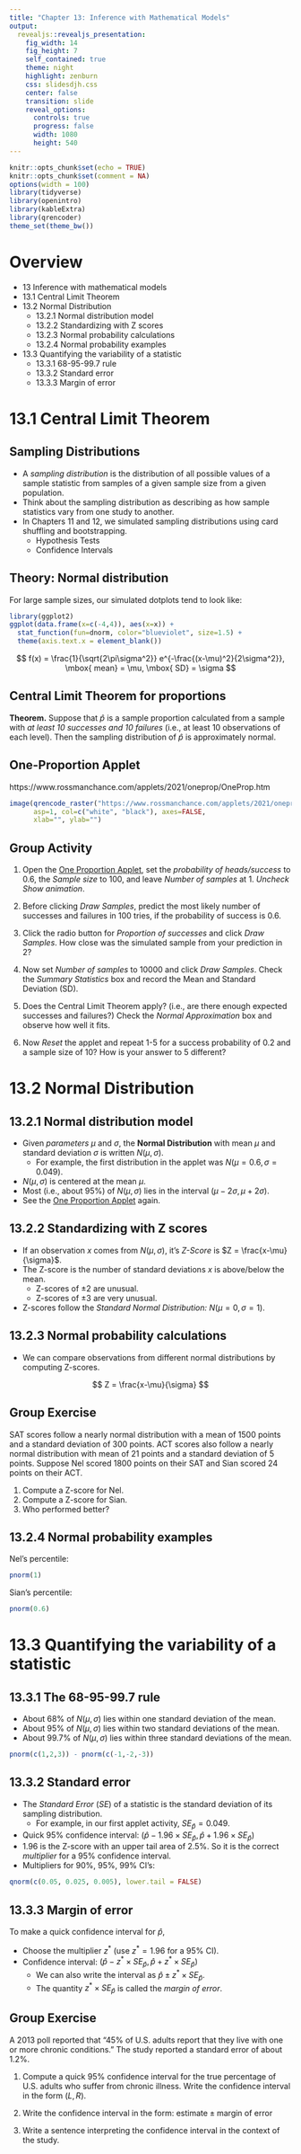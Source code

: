 ```yaml
---
title: "Chapter 13: Inference with Mathematical Models"
output: 
  revealjs::revealjs_presentation:
    fig_width: 14 
    fig_height: 7
    self_contained: true
    theme: night
    highlight: zenburn
    css: slidesdjh.css
    center: false
    transition: slide
    reveal_options:
      controls: true
      progress: false
      width: 1080
      height: 540
---
```


```r
knitr::opts_chunk$set(echo = TRUE)
knitr::opts_chunk$set(comment = NA)
options(width = 100)
library(tidyverse)
library(openintro)
library(kableExtra)
library(qrencoder)
theme_set(theme_bw())
```

# Overview

- 13 Inference with mathematical models
- 13.1 Central Limit Theorem
- 13.2 Normal Distribution
    - 13.2.1 Normal distribution model
    - 13.2.2 Standardizing with Z scores
    - 13.2.3 Normal probability calculations
    - 13.2.4 Normal probability examples
- 13.3 Quantifying the variability of a statistic
    - 13.3.1 68-95-99.7 rule
    - 13.3.2 Standard error
    - 13.3.3 Margin of error

# 13.1 Central Limit Theorem

## Sampling Distributions

- A *sampling distribution* is the distribution of all possible values of a sample statistic from samples of a given sample size from a given population. 
- Think about the sampling distribution as describing as how sample statistics vary from one study to another. 
- In Chapters 11 and 12, we simulated sampling distributions using card shuffling and bootstrapping.
    - Hypothesis Tests
    - Confidence Intervals

## {data-background-image="https://openintro-ims.netlify.app/13-foundations-mathematical_files/figure-html/FourCaseStudies-1.png" data-background-size="contain"}

## Theory: Normal distribution

For large sample sizes, our simulated dotplots tend to look like:

```r
library(ggplot2)
ggplot(data.frame(x=c(-4,4)), aes(x=x)) + 
  stat_function(fun=dnorm, color="blueviolet", size=1.5) + 
  theme(axis.text.x = element_blank())
```

$$
f(x) = \frac{1}{\sqrt{2\pi\sigma^2}} e^{-\frac{(x-\mu)^2}{2\sigma^2}}, \mbox{ mean} = \mu, \mbox{ SD} = \sigma
$$


## Central Limit Theorem for proportions

**Theorem.** Suppose that $\hat{p}$ is a sample proportion calculated from a sample with *at least 10 successes and 10 failures* (i.e., at least 10 observations of each level). Then the sampling distribution of $\hat{p}$ is approximately normal.

## One-Proportion Applet

https://www.rossmanchance.com/applets/2021/oneprop/OneProp.htm

```r
image(qrencode_raster("https://www.rossmanchance.com/applets/2021/oneprop/OneProp.htm"), 
      asp=1, col=c("white", "black"), axes=FALSE, 
      xlab="", ylab="")
```

## Group Activity

1. Open the [One Proportion Applet](https://www.rossmanchance.com/applets/2021/oneprop/OneProp.htm), set the *probability of heads/success* to 0.6, the *Sample size* to 100, and leave *Number of samples* at 1. *Uncheck Show animation*.

2. Before clicking *Draw Samples*, predict the most likely number of successes and failures in 100 tries, if the probability of success is 0.6.

3. Click the radio button for *Proportion of successes* and click *Draw Samples*. How close was the simulated sample from your prediction in 2?

4. Now set *Number of samples* to 10000 and click *Draw Samples*. Check the *Summary Statistics* box and record the Mean and Standard Deviation (SD). 

5. Does the Central Limit Theorem apply? (i.e., are there enough expected successes and failures?) Check the *Normal Approximation* box and observe how well it fits.

6. Now *Reset* the applet and repeat 1-5 for a success probability of 0.2 and a sample size of 10? How is your answer to 5 different?


# 13.2 Normal Distribution

## 13.2.1 Normal distribution model

- Given *parameters* $\mu$ and $\sigma$, the **Normal Distribution** with mean $\mu$ and standard deviation $\sigma$ is written $N(\mu, \sigma)$.
    - For example, the first distribution in the applet was $N(\mu = 0.6, \sigma = 0.049)$.
- $N(\mu, \sigma)$ is centered at the mean $\mu$.
- Most (i.e., about 95%) of $N(\mu, \sigma)$ lies in the interval $(\mu - 2\sigma, \mu + 2\sigma)$.
- See the [One Proportion Applet](https://www.rossmanchance.com/applets/2021/oneprop/OneProp.htm) again.

## 13.2.2 Standardizing with Z scores

- If an observation $x$ comes from $N(\mu, \sigma)$, it's *Z-Score* is $Z = \frac{x-\mu}{\sigma}$.
- The Z-score is the number of standard deviations $x$ is above/below the mean.
    - Z-scores of $\pm 2$ are unusual.
    - Z-scores of $\pm 3$ are very unusual.
- Z-scores follow the *Standard Normal Distribution:* $N(\mu = 0, \sigma = 1)$.

## 13.2.3 Normal probability calculations

- We can compare observations from different normal distributions by computing Z-scores.

$$
Z = \frac{x-\mu}{\sigma}
$$

## Group Exercise

SAT scores follow a nearly normal distribution with a mean of 1500 points and a standard deviation of 300 points. ACT scores also follow a nearly normal distribution with mean of 21 points and a standard deviation of 5 points. Suppose Nel scored 1800 points on their SAT and Sian scored 24 points on their ACT. 

1. Compute a Z-score for Nel.
2. Compute a Z-score for Sian.
3. Who performed better?

## {data-background-image="https://openintro-ims.netlify.app/13-foundations-mathematical_files/figure-html/satActNormals-1.png" data-background-size="contain"}

## 13.2.4 Normal probability examples

Nel's percentile:

```r
pnorm(1)
```

Sian's percentile:

```r
pnorm(0.6)
```

# 13.3 Quantifying the variability of a statistic

## 13.3.1 The 68-95-99.7 rule

- About 68% of $N(\mu,\sigma)$ lies within one standard deviation of the mean.
- About 95% of $N(\mu,\sigma)$ lies within two standard deviations of the mean.
- About 99.7% of $N(\mu,\sigma)$ lies within three standard deviations of the mean.

```r
pnorm(c(1,2,3)) - pnorm(c(-1,-2,-3))
```

## {data-background-image="https://openintro-ims.netlify.app/13-foundations-mathematical_files/figure-html/er6895997-1.png" data-background-size="contain"}


## 13.3.2 Standard error

- The *Standard Error* ($SE$) of a statistic is the standard deviation of its sampling distribution.
    - For example, in our first applet activity, $SE_{\hat{p}} = 0.049$.
- Quick 95% confidence interval: $(\hat{p} - 1.96 \times SE_{\hat{p}}, \hat{p} + 1.96 \times SE_{\hat{p}})$
- 1.96 is the Z-score with an upper tail area of 2.5%. So it is the correct *multiplier* for a 95% confidence interval.
- Multipliers for 90%, 95%, 99% CI's:

```r
qnorm(c(0.05, 0.025, 0.005), lower.tail = FALSE)
```

## 13.3.3 Margin of error

To make a quick confidence interval for $\hat{p}$,

- Choose the multiplier $z^*$ (use $z^* = 1.96$ for a 95% CI).
- Confidence interval: $(\hat{p} - z^* \times SE_{\hat{p}}, \hat{p} + z^* \times SE_{\hat{p}})$
    - We can also write the interval as $\hat{p} \pm z^* \times SE_{\hat{p}}$.
    - The quantity $z^*\times SE_{\hat{p}}$ is called the *margin of error*.

## Group Exercise

A 2013 poll reported that "45% of U.S. adults report that they live with one or more chronic conditions." The study reported a standard error of about 1.2%.

1. Compute a quick 95% confidence interval for the true percentage of U.S. adults who suffer from chronic illness. Write the confidence interval in the form $(L, R)$.

2. Write the confidence interval in the form: $\text{estimate} \pm \text{margin of error}$

3. Write a sentence interpreting the confidence interval in the context of the study.
